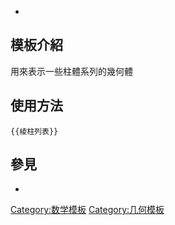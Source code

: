 <includeonly><!-- 在這裡加入模板的保護標識 --></includeonly><noinclude>{{Documentation subpage}}</noinclude>
<!-- 在本行下編輯模板說明 -->
*{{模板|棱柱列表‎}}
== 模板介紹 ==
用來表示一些柱體系列的幾何體

== 使用方法 ==
<pre>
{{棱柱列表}}
</pre>

== 參見 ==
*{{模板|半正柱體‎}}
{{半正柱體}}
<includeonly>

[[Category:数学模板]]
[[Category:几何模板]]

</includeonly>